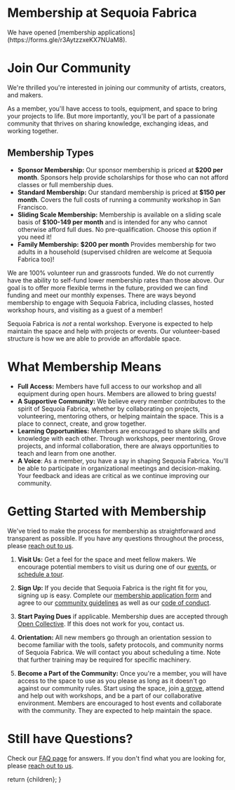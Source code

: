 
# Membership at Sequoia Fabrica

<Callout variant='warning'>
  We have opened [membership applications](https://forms.gle/r3AytzzxeKX7NUaM8). 
</Callout>

# Join Our Community

We're thrilled you're interested in joining our community of artists, creators, and makers. 

As a member, you'll have access to tools, equipment, and space to bring your projects to life. But more importantly, you'll be part of a passionate community that thrives on sharing knowledge, exchanging ideas, and working together.

## Membership Types
- **Sponsor Membership:** Our sponsor membership is priced at **$200 per month**. Sponsors help provide scholarships for those who can not afford classes or full membership dues.
- **Standard Membership:** Our standard membership is priced at **$150 per month**. Covers the full costs of running a community workshop in San Francisco.
- **Sliding Scale Membership:** Membership is available on a sliding scale basis of **$100-149 per month** and is intended for any who cannot otherwise afford full dues. No pre-qualification. Choose this option if you need it!
- **Family Membership:**  **$200 per month** Provides membership for two adults in a household (supervised children are welcome at Sequoia Fabrica too)!

We are 100% volunteer run and grassroots funded. We do not currently have the ability to self-fund lower membership rates than those above. Our goal is to offer more flexible terms in the future, provided we can find funding and meet our monthly expenses. There are ways beyond membership to engage with Sequoia Fabrica, including classes, hosted workshop hours, and visiting as a guest of a member!

Sequoia Fabrica is _not_ a rental workshop. Everyone is expected to help maintain the space and help with projects or events. Our volunteer-based structure is how we are able to provide an affordable space.

# What Membership Means

- **Full Access:** Members have full access to our workshop and all equipment during open hours. Members are allowed to bring guests!
- **A Supportive Community:** We believe every member contributes to the spirit of Sequoia Fabrica, whether by collaborating on projects, volunteering, mentoring others, or helping maintain the space. This is a place to connect, create, and grow together.
- **Learning Opportunities:** Members are encouraged to share skills and knowledge with each other. Through workshops, peer mentoring, Grove projects, and informal collaboration, there are always opportunities to teach and learn from one another.
- **A Voice**: As a member, you have a say in shaping Sequoia Fabrica. You'll be able to participate in organizational meetings and decision-making. Your feedback and ideas are critical as we continue improving our community.

# Getting Started with Membership
We've tried to make the process for membership as straightforward and transparent as possible. If you have any questions throughout the process, please [reach out to us](./contact).

1. **Visit Us:** Get a feel for the space and meet fellow makers. We encourage potential members to visit us during one of our [events](./events), or [schedule a tour](./contact).

2. **Sign Up:** If you decide that Sequoia Fabrica is the right fit for you, signing up is easy. Complete our [membership application form](https://forms.gle/r3AytzzxeKX7NUaM8) and agree to our [community guidelines](https://wiki.sequoiafabrica.org/wiki/Workshop_Norms) as well as our [code of conduct](./code_of_conduct).

4. **Start Paying Dues** if applicable. Membership dues are accepted through [Open Collective](https://opencollective.com/sequoia-fabrica/contribute/sponsor-68571). If this does not work for you, contact us.

5. **Orientation:** All new members go through an orientation session to become familiar with the tools, safety protocols, and community norms of Sequoia Fabrica. We will contact you about scheduling a time. Note that further training may be required for specific machinery.

5. **Become a Part of the Community:** Once you're a member, you will have access to the space to use as you please as long as it doesn't go against our community rules. Start using the space, join [a grove](./faq#what_is_a_grove), attend and help out with workshops, and be a part of our collaborative environment. Members are encouraged to host events and collaborate with the community. They are expected to help maintain the space.

# Still have Questions?
Check our [FAQ page](./faq) for answers. If you don't find what you are looking for, please [reach out to us](./contact).

  return <DocumentLayout>{children}</DocumentLayout>;
}
